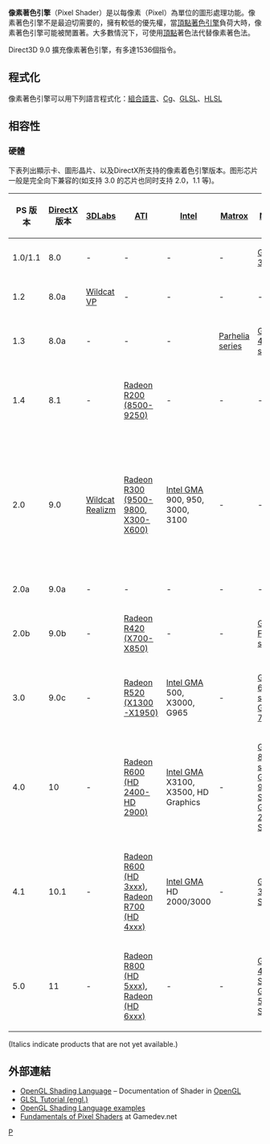 '''像素著色引擎'''（Pixel Shader）是以每像素（Pixel）為單位的圖形處理功能。像素著色引擎不是最迫切需要的，擁有較低的優先權，當[[頂點著色引擎|頂點著色引擎]]負荷大時，像素著色引擎可能被閒置著。大多數情況下，可使用[[頂點_(電腦圖學)|頂點]]著色法代替像素著色法。

Direct3D 9.0 擴充像素著色引擎，有多達1536個指令。

==程式化==
像素著色引擎可以用下列語言程式化：[[組合語言|組合語言]]、[[Cg|Cg]]、[[GLSL|GLSL]]、[[HLSL|HLSL]]

== 相容性 ==
=== 硬體 ===
下表列出顯示卡、圖形晶片、以及DirectX所支持的像素着色引擎版本。图形芯片一般是完全向下兼容的(如支持 3.0 的芯片也同时支持 2.0，1.1 等)。

{| class="prettytable" style="text-align: center"
|----- bgcolor="#FFDEAD"
! PS 版本
! [[DirectX|DirectX]] 版本
! [[3DLabs|3DLabs]]
! [[ATI|ATI]]
! [[Intel|Intel]]
! [[Matrox|Matrox]]
! [[NVIDIA|NVIDIA]]
! [[S3_Graphics|S3 Graphics]]
! [[SiS|SiS]]
! [[XGI|XGI]]
|-
| 1.0/1.1
| 8.0
| -
| -
| -
| -
| [[GeForce3|GeForce 3 series]]
| -
| Xabre-Series
| -
|-
| 1.2
| 8.0a
| [[3DLabs_Wildcat_VP|Wildcat VP]]
| -
| -
| -
| -
| -
| -
| -
|-
| 1.3
| 8.0a
| -
| -
| -
| [[Matrox_Parhelia|Parhelia series]]
| [[GeForce4|GeForce 4 Ti/Go series]]
| -
| Mirage 2
| -
|-
| 1.4
| 8.1
| -
| [[Radeon_R200|Radeon R200 (8500-9250)]]
| -
| -
| -
| -
| -
| [[XGI_Volari|Volari V3 series]] (except V3XT)
|-
| 2.0
| 9.0
| [[3DLabs_Wildcat_Realizm|Wildcat Realizm]]
| [[Radeon_R300|Radeon R300 (9500-9800, X300-X600)]]
| [[Intel_GMA|Intel GMA]] 900, 950, 3000, 3100
| -
| -
| [[S3_Chrome|DeltaChrome]], [[S3_Chrome|GammaChrome]], [[S3_Chrome|Chrome S2x series]]
| Mirage 3, Mirage 3+
| [[XGI_Volari|Volari V3XT, Volari V5 series, Volari V8 series, Volari 8300, Volari XP10]]
|-
| 2.0a
| 9.0a
| -
| -
| -
| -
| -
| -
| -
| -
|-
| 2.0b
| 9.0b
| -
| [[Radeon_R420|Radeon R420 (X700-X850)]]
| -
| -
| [[GeForce_FX|GeForce FX / 5 series]]
| -
| -
| -
|-
| 3.0
| 9.0c
| -
| [[Radeon_R520|Radeon R520 (X1300-X1950)]]
| [[Intel_GMA|Intel GMA]] 500, X3000, G965
| -
| [[GeForce_6|GeForce 6 series]], [[GeForce_7|GeForce 7 series]]
| -
| -
| -
|-
| 4.0
| 10
| -
| [[Radeon_R600|Radeon R600 (HD 2400-HD 2900)]]
| [[Intel_GMA|Intel GMA]] X3100, X3500, HD Graphics
| -
| [[GeForce_8|GeForce 8 series]], [[GeForce_9|GeForce 9 Series]], [[GeForce_200|GeForce 200 Series]]
| -
| ''Mirage 4''
| -
|-
| 4.1
| 10.1
| -
| [[Radeon_R600|Radeon R600 (HD 3xxx)]], [[Radeon_R700|Radeon R700 (HD 4xxx)]]
| [[Intel_GMA|Intel GMA]] HD 2000/3000
| -
| [[GeForce_300|GeForce 300 Series]]
| -
| -
| -
|-
| 5.0
| 11
| -
| [[Radeon_R800_(HD_5xxx)|Radeon R800 (HD 5xxx)]], [[Radeon_(HD_6xxx)|Radeon (HD 6xxx)]]
| -
| -
| [[GeForce_400|GeForce 400 Series]], [[GeForce_500|GeForce 500 Series]]
| -
| -
| -
|}
(Italics indicate products that are not yet available.)

== 外部連結 ==
*[http://www.opengl.org/documentation/glsl/ OpenGL Shading Language] {{Wayback|url=http://www.opengl.org/documentation/glsl/ |date=20161022105544 }} – Documentation of Shader in [[OpenGL|OpenGL]]
*[http://www.lighthouse3d.com/opengl/glsl/index.php GLSL Tutorial (engl.)] {{Wayback|url=http://www.lighthouse3d.com/opengl/glsl/index.php |date=20200505070853 }}
*[http://3dshaders.com/home/index.php?option=com_weblinks&catid=14&Itemid=34 OpenGL Shading Language examples] {{Wayback|url=http://3dshaders.com/home/index.php?option=com_weblinks&catid=14&Itemid=34 |date=20160122032727 }}
*[https://web.archive.org/web/20090204132435/http://www.gamedev.net/columns/hardcore/dxshader3/ Fundamentals of Pixel Shaders] at Gamedev.net

[[Category:三维计算机图形学|P]]